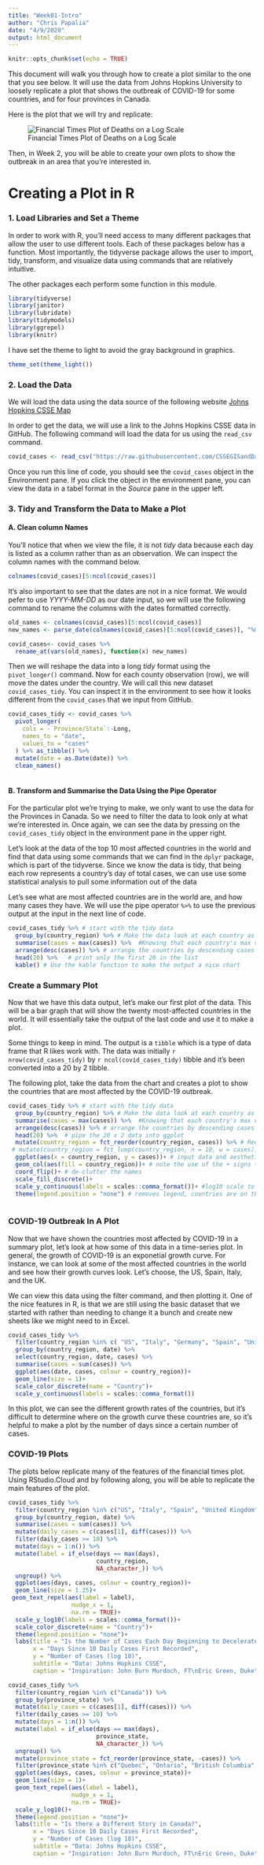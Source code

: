 ```yaml
---
title: "Week01-Intro"
author: "Chris Papalia"
date: "4/9/2020"
output: html_document
---
```


```r
knitr::opts_chunk$set(echo = TRUE)
```

This document will walk you through how to create a plot similar to the one that you see below. It will use the data from Johns Hopkins University to loosely replicate a plot that shows the outbreak of COVID-19 for some countries, and for four provinces in Canada. 

Here is the plot that we will try and replicate: 

![Financial Times Plot of Deaths on a Log Scale](Fin_times_plot.png)

Then, in Week 2, you will be able to create your own plots to show the outbreak in an area that you're interested in. 

# Creating a Plot in R

### 1. Load Libraries and Set a Theme

In order to work with R, you'll need access to many different packages that allow the user to use different tools. Each of these packages below has a function. Most importantly, the tidyverse package allows the user to import, tidy, transform, and visualize data using commands that are relatively intuitive. 

The other packages each perform some function in this module. 

```r
library(tidyverse)
library(janitor)
library(lubridate)
library(tidymodels)
library(ggrepel)
library(knitr)
```

I have set the theme to light to avoid the gray background in graphics.

```r
theme_set(theme_light())
```


### 2. Load the Data

We will load the data using the data source of the following website [Johns Hopkins CSSE Map](https://coronavirus.jhu.edu/map.html)

In order to get the data, we will use a link to the Johns Hopkins CSSE data in GitHub. The following command will load the data for us using the `read_csv` command.

```r
covid_cases <- read_csv("https://raw.githubusercontent.com/CSSEGISandData/COVID-19/master/csse_covid_19_data/csse_covid_19_time_series/time_series_covid19_confirmed_global.csv")

```

Once you run this line of code, you should see the `covid_cases` object in the Environment pane. If you click the object in the environment pane, you can view the data in a tabel format in the *Source* pane in the upper left.

### 3. Tidy and Transform the Data to Make a Plot

#### A. Clean column Names

You'll notice that when we view the file, it is not *tidy* data because each day is listed as a column rather than as an observation. We can inspect the column names with the command below.

```r
colnames(covid_cases)[5:ncol(covid_cases)]
```

It's also important to see that the dates are not in a nice format. We would pefer to use *YYYY-MM-DD* as our date input, so we will use the following command to rename the columns with the dates formatted correctly.

```r
old_names <- colnames(covid_cases)[5:ncol(covid_cases)]
new_names <- parse_date(colnames(covid_cases)[5:ncol(covid_cases)], "%m/%d/%y")

covid_cases<- covid_cases %>% 
  rename_at(vars(old_names), function(x) new_names)

```

Then we will reshape the data into a long *tidy* format using the `pivot_longer()` command. Now for each county observation (row), we will move the dates under the country. We will call this new dataset `covid_cases_tidy`. You can inspect it in the environment to see how it looks different from the `covid_cases` that we input from GitHub. 

```r
covid_cases_tidy <- covid_cases %>% 
  pivot_longer(
    cols = -`Province/State`:-Long,  
    names_to = "date", 
    values_to = "cases"
  ) %>% as_tibble() %>% 
  mutate(date = as.Date(date)) %>% 
  clean_names()
 
```


#### B.  Transform and Summarise the Data Using the Pipe Operator

For the particular plot we're trying to make, we only want to use the data for the Provinces in Canada. So we need to filter the data to look only at what we're interested in. Once again, we can see the data by pressing on the `covid_cases_tidy` object in the environment pane in the upper right. 

Let's look at the data of the top 10 most affected countries in the world and find that data using some commands that we can find in the `dplyr` package, which is part of the tidyverse. Since we know the data is tidy, that being each row represents a country's day of total cases, we can use use some statistical analysis to pull some information out of the data

Let's see what are most affected countries are in the world are, and how many cases they have. We will use the pipe operator `%>%` to use the previous output at the input in the next line of code.

```r
covid_cases_tidy %>% # start with the tidy data
  group_by(country_region) %>% # Make the data look at each country as one "group"
  summarise(cases = max(cases)) %>%  #Knowing that each country's max value is the total number of cases
  arrange(desc(cases)) %>% # arrange the countries by descending cases
  head(20) %>%   # print only the first 20 in the list
  kable() # Use the kable function to make the output a nice chart
```

### Create a Summary Plot


Now that we have this data output, let's make our first plot of the data. This will be a bar graph that will show the twenty most-affected countries in the world. It will essentially take the output of the last code and use it to make a plot. 

Some things to keep in mind. The output is a `tibble` which is a type of data frame that R likes work with. The data was initially `r nrow(covid_cases_tidy)` by `r ncol(covid_cases_tidy)` tibble and it's been converted into a 20 by 2 tibble.  


The following plot, take the data from the chart and creates a plot to show the countries that are most affected by the COVID-19 outbreak.


```r
covid_cases_tidy %>% # start with the tidy data
  group_by(country_region) %>% # Make the data look at each country as one "group"
  summarise(cases = max(cases)) %>%  #Knowing that each country's max value is the total number of cases
  arrange(desc(cases)) %>% # arrange the countries by descending cases
  head(20) %>%  # pipe the 20 x 2 data into ggplot
  mutate(country_region = fct_reorder(country_region, cases)) %>% # Reorder the plot by cases
 # mutate(country_region = fct_lump(country_region, n = 10, w = cases)) %>% 
  ggplot(aes(x = country_region, y = cases))+ # input data and aesthetic mapping the variables into a plot
  geom_col(aes(fill = country_region))+ # note the use of the + signs to add layers to plots
  coord_flip()+ # de-clutter the names
  scale_fill_discrete()+
  scale_y_continuous(labels = scales::comma_format())+ #log10 scale to show reasonable scale
  theme(legend.position = "none") # removes legend, countries are on the side
  
```


### COVID-19 Outbreak In A Plot

Now that we have shown the countries most affected by COVID-19 in a summary plot, let's look at how some of this data in a time-series plot. In general, the growth of COVID-19 is an exponetial growth curve. For instance, we can look at some of the most affected countries in the world and see how their growth curves look. Let's choose, the US, Spain, Italy, and the UK. 

We can view this data using the filter command, and then plotting it. One of the nice features in R, is that we are still using the basic dataset that we started with rather than needing to change it a bunch and create new sheets like we might need to in Excel. 

```r
covid_cases_tidy %>% 
  filter(country_region %in% c( "US", "Italy", "Germany", "Spain", "United Kingdom")) %>% 
  group_by(country_region, date) %>% 
  select(country_region, date, cases) %>%
  summarise(cases = sum(cases)) %>% 
  ggplot(aes(date, cases, colour = country_region))+
  geom_line(size = 1)+
  scale_color_discrete(name = "Country")+
  scale_y_continuous(labels = scales::comma_format())
```

In this plot, we can see the different growth rates of the countries, but it's difficult to determine where on the growth curve these countries are, so it's helpful to make a plot by the number of days since a certain number of cases.


### COVID-19 Plots

The plots below replicate many of the features of the financial times plot. Using RStudio.Cloud and by following along, you will be able to replicate the main features of the plot.

```r
covid_cases_tidy %>% 
  filter(country_region %in% c("US", "Italy", "Spain", "United Kingdom", "Canada", "Germany")) %>%
  group_by(country_region, date) %>%
  summarise(cases = sum(cases)) %>% 
  mutate(daily_cases = c(cases[1], diff(cases))) %>%
  filter(daily_cases >= 10) %>% 
  mutate(days = 1:n()) %>% 
  mutate(label = if_else(days == max(days), 
                         country_region, 
                         NA_character_)) %>%
  ungroup() %>%
  ggplot(aes(days, cases, colour = country_region))+
  geom_line(size = 1.25)+
 geom_text_repel(aes(label = label), 
                  nudge_x = 1, 
                  na.rm = TRUE)+
  scale_y_log10(labels = scales::comma_format())+
  scale_color_discrete(name = "Country")+
  theme(legend.position = "none")+
  labs(title = "Is the Number of Cases Each Day Beginning to Decelerate?", 
       x = "Days Since 10 Daily Cases First Recorded",
       y = "Number of Cases (log 10)",
       subtitle = "Data: Johns Hopkins CSSE",
       caption = "Inspiration: John Burn Murdoch, FT\nEric Green, Duke")
```

 

```r
covid_cases_tidy %>% 
  filter(country_region %in% c("Canada")) %>%
  group_by(province_state) %>% 
  mutate(daily_cases = c(cases[1], diff(cases))) %>% 
  filter(daily_cases >= 10) %>%
  mutate(days = 1:n()) %>%
  mutate(label = if_else(days == max(days), 
                         province_state, 
                         NA_character_)) %>%
  ungroup() %>%
  mutate(province_state = fct_reorder(province_state, -cases)) %>% 
  filter(province_state %in% c("Quebec", "Ontario", "British Columbia", "Alberta")) %>% 
  ggplot(aes(days, cases, colour = province_state))+
  geom_line(size = 1)+
  geom_text_repel(aes(label = label), 
                  nudge_x = 1, 
                  na.rm = TRUE)+
  scale_y_log10()+
  theme(legend.position = "none")+
  labs(title = "Is there a Different Story in Canada?", 
       x = "Days Since 10 Daily Cases First Recorded",
       y = "Number of Cases (log 10)",
       subtitle = "Data: Johns Hopkins CSSE",
       caption = "Inspiration: John Burn Murdoch, FT\nEric Green, Duke")
```